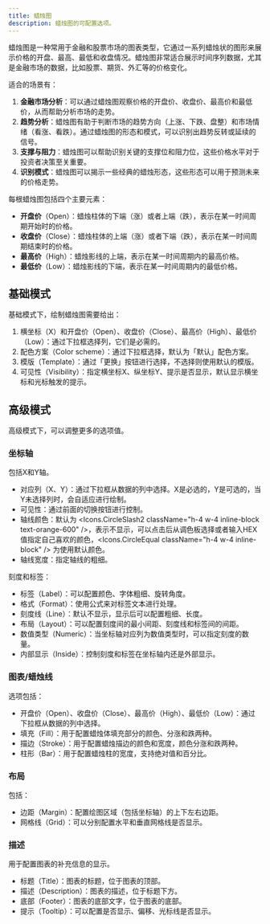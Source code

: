 ```yaml
---
title: 蜡烛图
description: 蜡烛图的可配置选项。
---
```


蜡烛图是一种常用于金融和股票市场的图表类型，它通过一系列蜡烛状的图形来展示价格的开盘、最高、最低和收盘情况。蜡烛图非常适合展示时间序列数据，尤其是金融市场的数据，比如股票、期货、外汇等的价格变化。

适合的场景有：

1. **金融市场分析**：可以通过蜡烛图观察价格的开盘价、收盘价、最高价和最低价，从而帮助分析市场的走势。
2. **趋势分析**：蜡烛图有助于判断市场的趋势方向（上涨、下跌、盘整）和市场情绪（看涨、看跌）。通过蜡烛图的形态和模式，可以识别出趋势反转或延续的信号。
3. **支撑与阻力**：蜡烛图可以帮助识别关键的支撑位和阻力位，这些价格水平对于投资者决策至关重要。
4. **识别模式**：蜡烛图可以揭示一些经典的蜡烛形态，这些形态可以用于预测未来的价格走势。

每根蜡烛图包括四个主要元素：

- **开盘价**（Open）：蜡烛柱体的下端（涨）或者上端（跌），表示在某一时间周期开始时的价格。
- **收盘价**（Close）：蜡烛柱体的上端（涨）或者下端（跌），表示在某一时间周期结束时的价格。
- **最高价**（High）：蜡烛影线的上端，表示在某一时间周期内的最高价格。
- **最低价**（Low）：蜡烛影线的下端，表示在某一时间周期内的最低价格。

## 基础模式

基础模式下，绘制蜡烛图需要给出：

1. 横坐标（X）和开盘价（Open）、收盘价（Close）、最高价（High）、最低价（Low）：通过下拉框选择列，它们是必需的。
2. 配色方案（Color scheme）：通过下拉框选择，默认为「默认」配色方案。
3. 模版（Template）：通过「更换」按钮进行选择，不选择则使用默认的模版。
4. 可见性（Visibility）：指定横坐标X、纵坐标Y、提示是否显示，默认显示横坐标和光标触发的提示。

## 高级模式

高级模式下，可以调整更多的选项值。

### 坐标轴

包括X和Y轴。

- 对应列（X、Y）：通过下拉框从数据的列中选择。X是必选的，Y是可选的，当Y未选择列时，会自适应进行绘制。
- 可见性：通过前面的切换按钮进行控制。
- 轴线颜色：默认为 <Icons.CircleSlash2 className="h-4 w-4 inline-block text-orange-600" />，表示不显示，可以点击后从调色板选择或者输入HEX值指定自己喜欢的颜色，<Icons.CircleEqual className="h-4 w-4 inline-block" /> 为使用默认颜色。
- 轴线宽度：指定轴线的粗细。

刻度和标签：

- 标签（Label）：可以配置颜色、字体粗细、旋转角度。
- 格式（Format）：使用公式来对标签文本进行处理。
- 刻度线（Line）：默认不显示，显示后可以配置粗细、长度。
- 布局（Layout）：可以配置刻度间的最小间距、刻度线和标签间的间距。
- 数值类型（Numeric）：当坐标轴对应列为数值类型时，可以指定刻度的数量。
- 内部显示（Inside）：控制刻度和标签在坐标轴内还是外部显示。

### 图表/蜡烛线

选项包括：

- 开盘价（Open）、收盘价（Close）、最高价（High）、最低价（Low）：通过下拉框从数据的列中选择。
- 填充（Fill）：用于配置蜡烛体填充部分的颜色、分涨和跌两种。
- 描边（Stroke）：用于配置蜡烛描边的颜色和宽度，颜色分涨和跌两种。
- 柱形（Bar）：用于配置蜡烛柱的宽度，支持绝对值和百分比。

### 布局

包括：

- 边距（Margin）：配置绘图区域（包括坐标轴）的上下左右边距。
- 网格线（Grid）：可以分别配置水平和垂直网格线是否显示。

### 描述

用于配置图表的补充信息的显示。

- 标题（Title）：图表的标题，位于图表的顶部。
- 描述（Description）：图表的描述，位于标题下方。
- 底部（Footer）：图表的底部文字，位于图表的底部。
- 提示（Tooltip）：可以配置是否显示、偏移、光标线是否显示。

